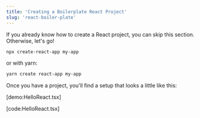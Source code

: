 ```yaml
---
title: 'Creating a Boilerplate React Project'
slug: 'react-boiler-plate'
---
```


If you already know how to create a React project, you can skip this section.
Otherwise, let's go!

```bash
npx create-react-app my-app
```

or with yarn:

```bash
yarn create react-app my-app
```

Once you have a project, you'll find a setup that looks a little like this:

[demo:HelloReact.tsx]

[code:HelloReact.tsx]
